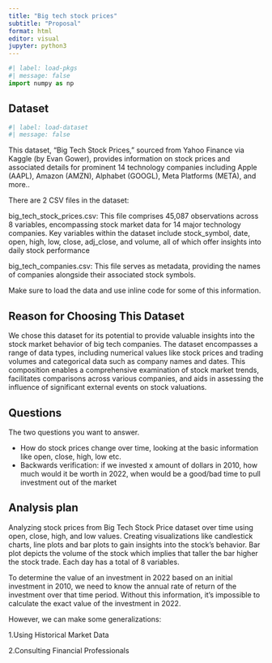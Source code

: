 ```yaml
---
title: "Big tech stock prices"
subtitle: "Proposal"
format: html
editor: visual
jupyter: python3
---
```


```python
#| label: load-pkgs
#| message: false
import numpy as np
```

## Dataset

```python
#| label: load-dataset
#| message: false
```

This dataset, "Big Tech Stock Prices," sourced from Yahoo Finance via Kaggle (by Evan Gower), provides information on stock prices and associated details for prominent 14 technology companies including Apple (AAPL), Amazon (AMZN), Alphabet (GOOGL), Meta Platforms (META), and more..

There are 2 CSV files in the dataset:

big_tech_stock_prices.csv: This file comprises 45,087 observations across 8 variables, encompassing stock market data for 14 major technology companies. Key variables within the dataset include stock_symbol, date, open, high, low, close, adj_close, and volume, all of which offer insights into daily stock performance

big_tech_companies.csv: This file serves as metadata, providing the names of companies alongside their associated stock symbols.

Make sure to load the data and use inline code for some of this information.

## Reason for Choosing This Dataset

We chose this dataset for its potential to provide valuable insights into the stock market behavior of big tech companies. The dataset encompasses a range of data types, including numerical values like stock prices and trading volumes and categorical data such as company names and dates. This composition enables a comprehensive examination of stock market trends, facilitates comparisons across various companies, and aids in assessing the influence of significant external events on stock valuations.

## Questions

The two questions you want to answer.

-   How do stock prices change over time, looking at the basic information like open, close, high, low etc.
-   Backwards verification: if we invested x amount of dollars in 2010, how much would it be worth in 2022, when would be a good/bad time to pull investment out of the market

## Analysis plan

Analyzing stock prices from Big Tech Stock Price dataset over time using open, close, high, and low values. Creating visualizations like candlestick charts, line plots and bar plots to gain insights into the stock's behavior. Bar plot depicts the volume of the stock which implies that taller the bar higher the stock trade. Each day has a total of 8 variables.

To determine the value of an investment in 2022 based on an initial investment in 2010, we need to know the annual rate of return of the investment over that time period. Without this information, it's impossible to calculate the exact value of the investment in 2022.

However, we can make some generalizations:

1.Using Historical Market Data

2.Consulting Financial Professionals
